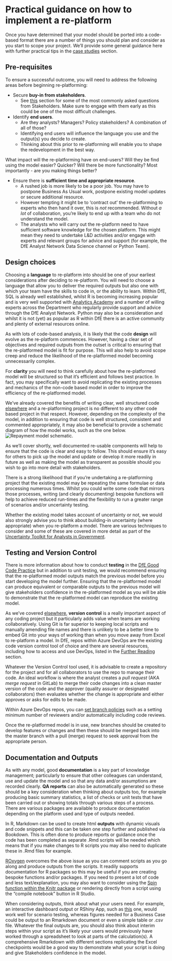 # Practical guidance on how to implement a re-platform{#practical}

Once you have determined that your model should be ported into a code-based format there are a number of things you should plan and consider as you start to scope your project.  We'll provide some general guidance here with further practical tips in the [case studies](#case_studies) section.

## Pre-requisites

To ensure a successful outcome, you will need to address the following areas before beginning re-platforming:

* Secure **buy-in from stakeholders**.
  + See [this](#stakeholder) section for some of the most commonly asked questions from Stakeholders. Make sure to engage with them early as this could be one of the most difficult challenges.

* Identify **end users**.
  + Are they analysts? Managers? Policy stakeholders? A combination of all of those?
  + Identifying end users will influence the language you use and the output(s) you decide to create.
  + Thinking about this prior to re-platforming will enable you to shape the redevelopment in the best way.

:::: {.infoboxred .exclamation data-latex="exclamation"}

What impact will the re-platforming have on end-users? Will they be find using the model easier? Quicker? Will there be more functionality? Most importantly - are you making things better?

::::

* Ensure there is **sufficient time and appropriate resource**.
  + A rushed job is more likely to be a poor job. You may have to postpone Business As Usual work, postpone existing model updates or secure additional resource.
  + However tempting it might be to 'contract out' the re-platforming to experts who then hand it over, this is *not* recommended. Without _a lot_ of collaboration, you're likely to end up with a team who do not understand the model.
  + The analysts who will carry out the re-platform need to have sufficient software knowledge for the chosen platform. This might mean they need to undertake L&D activities and/or engage with experts and relevant groups for advice and support (for example, the DfE Analyst Network Data Science channel or Python Team).

## Design choices

Choosing a **language** to re-platform into should be one of your earliest considerations after deciding to re-platform. You will need to choose a language that allow you to deliver the required outputs but also one with which your team have the skills to code in, or the ability to learn.  Within DfE, SQL is already well established, whilst R is becoming increasing popular and is very well supported with [Analytics Academy](https://educationgovuk.sharepoint.com/sites/sarpi/g/SitePages/Analytics-Academy.aspx) and a number of willing experts across the Department who regularly provide support and advice through the DfE Analyst Network.  Python may also be a consideration and whilst it is not (yet) as popular as R within DfE there is an active community and plenty of external resources online.

As with lots of code-based analysis, it is likely that the code **design** will evolve as the re-platform commences.  However, having a clear set of objectives and required outputs from the outset is critical to ensuring that the re-platformed model is fit for purpose. This will also help to avoid scope creep and reduce the likelihood of the re-platformed model becoming unnecessarily complex.

For **clarity** you will need to think carefully about how the re-platformed model will be structured so that it's efficient and follows best practice.  In fact, you may specifically want to avoid replicating the existing processes and mechanics of the non-code based model in order to improve the efficiency of the re-platformed model.

We've already covered the benefits of writing clear, well structured code [elsewhere](https://dfe-analytical-services.github.io/good-code-practice/fundamentals.html) and a re-platforming project is no different to any other code based project in that respect.  However, depending on the complexity of the model, in addition to ensuring that code is well structured, consistent and commented appropriately, it may also be beneficial to provide a schematic diagram of how the model works, such as the one below.  
![Repayment model schematic.](repayment_model_flow.jpg)

As we'll cover shortly, well documented re-usable components will help to ensure that the code is clear and easy to follow.  This should ensure it's easy for others to pick up the model and update or develop it more readily in future as well as making the model as transparent as possible should you wish to go into more detail with stakeholders.

There is a strong likelihood that if you're undertaking a re-platforming project that the existing model may be repeating the same formulae or data processing numerous times.  Whilst you could write some code that mirrors those processes, writing (and clearly documenting) bespoke functions will help to achieve reduced run-times and the flexibility to run a greater range of scenarios and/or uncertainty testing.

Whether the existing model takes account of uncertainty or not, we would also strongly advise you to think about building-in uncertainty (where appropriate) when you re-platform a model. There are various techniques to consider and some of these are covered in more detail as part of the [Uncertainty Toolkit for Analysts in Government](https://analystsuncertaintytoolkit.github.io/UncertaintyWeb/chapter_3.html).  

## Testing and Version Control

There is more information about how to conduct **testing** in the [DfE Good Code Practice](https://dfe-analytical-services.github.io/good-code-practice/testing.html) but in addition to unit testing, we would recommend ensuring that the re-platformed model outputs match the previous model before you start developing the model further.  Ensuring that the re-platformed model can produce equivalent or comparable outputs to the previous model will give stakeholders confidence in the re-platformed model as you will be able to demonstrate that the re-platformed model can reproduce the existing model.

As we've covered [elsewhere](https://dfe-analytical-services.github.io/good-code-practice/VC.html), **version control** is a really important aspect of any coding project but it particularly adds value when teams are working collaboratively.  Using Git is far superior to keeping local scripts and manually amending file names and there is unlikely to be a better time to embed Git into your ways of working than when you move away from Excel to re-platform a model.  In DfE, repos within Azure DevOps are the existing code version control tool of choice and there are several resources, including how to access and use DevOps, listed in the [Further Reading](#further_reading) section.

Whatever the Version Control tool used, it is advisable to create a repository for the project and for all collaborators to use the repo to manage their code.  An ideal workflow is where the analyst creates a *pull request* (AKA *merge request* in GitLab) to merge their code changes into a clean master version of the code and the approver (quality assurer or designated collaborators) then evaluates whether the change is appropriate and either approves or asks for edits to be made.  

Within Azure DevOps repos, you can [set branch policies](https://docs.microsoft.com/en-us/azure/devops/repos/git/branch-policies?view=azure-devops) such as a setting minimum number of reviewers and/or automatically including code reviews.  

Once the re-platformed model is in use, new branches should be created to develop features or changes and then these should be merged back into the master branch with a pull (merge) request to seek approval from the appropriate person.

## Documentation and Outputs

As with any model, good **documentation** is a key part of knowledge management; particularly to ensure that other colleagues can understand, use and update the model and so that any data and/or assumptions are recorded clearly.  **QA reports** can also be automatically generated so these should be a key consideration when thinking about outputs too, for example producing basic summary statistics, a list of checks or unit tests that have been carried out or showing totals through various steps of a process.  There are various packages are available to produce documentation depending on the platform used and type of outputs needed.  

In R, Markdown can be used to create html **outputs** with dynamic visuals and code snippets and this can be taken one step further and published via Bookdown.  This is often done to produce reports or guidance once the code has been completed as separate .Rmd scripts will be needed which means that if you make changes to R scripts you may also need to duplicate these in .Rmd files for example.  

[ROxygen](https://cran.r-project.org/web/packages/roxygen2/vignettes/roxygen2.html) overcomes the above issue as you can comment scripts as you go along and produce outputs from the scripts.  It readily supports documentation for R packages so this may be useful if you are creating bespoke functions and/or packages.  If you need to present a lot of code and less text/explanation, you may also want to consider using the [Spin function within the Knitr package](https://deanattali.com/2015/03/24/knitrs-best-hidden-gem-spin/) or rendering directly from a script using the "compile notebook" button in R Studio.

When considering outputs, think about what your users need.  For example, an interactive dashboard output or RShiny App, such as [this](https://cars-dashboard-dwzndgiyya-ez.a.run.app/) one, would work well for scenario testing, whereas figures needed for a Business Case could be output to an Rmarkdown document or even a simple table or .csv file.  Whatever the final outputs are, you should also think about interim steps within your script as it's likely your users would previously have worked through a spreadsheet to look at parts of the calculation(s).  A comprehensive Rmarkdown with different sections replicating the Excel checkpoints would be a good way to demonstrate what your script is doing and give Stakeholders confidence in the model. 


